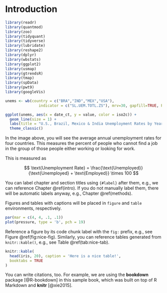 # Introduction {#intro}

```r
library(readr)
library(quantmod)
library(zoo)
library(tidyquant)
library(tidyverse)
library(lubridate)
library(reshape2)
library(dplyr)
library(wbstats)
library(ggplot2)
library(usmap)
library(gtrendsR)
library(tmap)
library(spData)
library(pwt9)
library(googleVis)

```
	
```r
unems <- wb(country = c("BRA","IND","MEX","USA"),
               indicator = c("SL.UEM.TOTL.ZS"), mrv=30, gapfill=TRUE, POSIXct = TRUE)

ggplot(unems, aes(x = date_ct, y = value, color = iso2c)) + 
  geom_line(size = 1) +
  labs(title = "U.S., Brazil, Mexico & India Unemployment Rates by Year", x = "Date", y = "Percent", color = "Country") + 
  theme_classic()


```
	
In the image above, you will see the average annual unemployment rates for four countries. This measures the percent of people who cannot find a job in the group of those people either working or looking for work.

This is measured as 

$$ \text{Unemployment Rate} = \frac{\text{Unemployed}}{\text{Unemployed} + \text{Employed}} \times 100 $$

You can label chapter and section titles using `{#label}` after them, e.g., we can reference Chapter \@ref(intro). If you do not manually label them, there will be automatic labels anyway, e.g., Chapter \@ref(methods).

Figures and tables with captions will be placed in `figure` and `table` environments, respectively.

```r
par(mar = c(4, 4, .1, .1))
plot(pressure, type = 'b', pch = 19)
```

Reference a figure by its code chunk label with the `fig:` prefix, e.g., see Figure \@ref(fig:nice-fig). Similarly, you can reference tables generated from `knitr::kable()`, e.g., see Table \@ref(tab:nice-tab).

```r
knitr::kable(
  head(iris, 20), caption = 'Here is a nice table!',
  booktabs = TRUE
)
```

You can write citations, too. For example, we are using the **bookdown** package [@R-bookdown] in this sample book, which was built on top of R Markdown and **knitr** [@xie2015].
